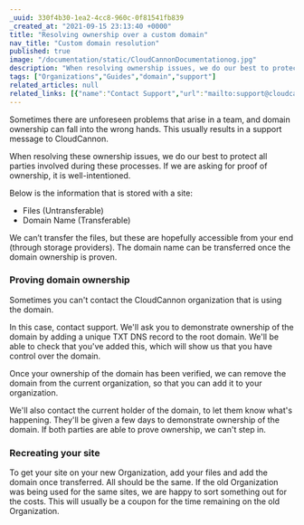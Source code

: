 ```yaml
---
_uuid: 330f4b30-1ea2-4cc8-960c-0f81541fb839
_created_at: "2021-09-15 23:13:40 +0000"
title: "Resolving ownership over a custom domain"
nav_title: "Custom domain resolution"
published: true
image: "/documentation/static/CloudCannonDocumentationog.jpg"
description: "When resolving ownership issues, we do our best to protect all parties involved during these processes. If we are asking for proof of ownership, it is well-intentioned."
tags: ["Organizations","Guides","domain","support"]
related_articles: null
related_links: [{"name":"Contact Support","url":"mailto:support@cloudcannon.com"}]
---
```


Sometimes there are unforeseen problems that arise in a team, and domain ownership can fall into the wrong hands. This usually results in a support message to CloudCannon.

When resolving these ownership issues, we do our best to protect all parties involved during these processes. If we are asking for proof of ownership, it is well-intentioned.

Below is the information that is stored with a site:

* Files (Untransferable)
* Domain Name (Transferable)

We can’t transfer the files, but these are hopefully accessible from your end (through storage providers). The domain name can be transferred once the domain ownership is proven.

### Proving domain ownership
Sometimes you can't contact the CloudCannon organization that is using the domain.

In this case, contact support. We'll ask you to demonstrate ownership of the domain by adding a unique TXT DNS record to the root domain. We'll be able to check that you've added this, which will show us that you have control over the domain.

Once your ownership of the domain has been verified, we can remove the domain from the current organization, so that you can add it to your organization.

We'll also contact the current holder of the domain, to let them know what's happening. They'll be given a few days to demonstrate ownership of the domain. If both parties are able to prove ownership, we can't step in.

### Recreating your site
To get your site on your new Organization, add your files and add the domain once transferred. All should be the same. If the old Organization was being used for the same sites, we are happy to sort something out for the costs. This will usually be a coupon for the time remaining on the old Organization.
